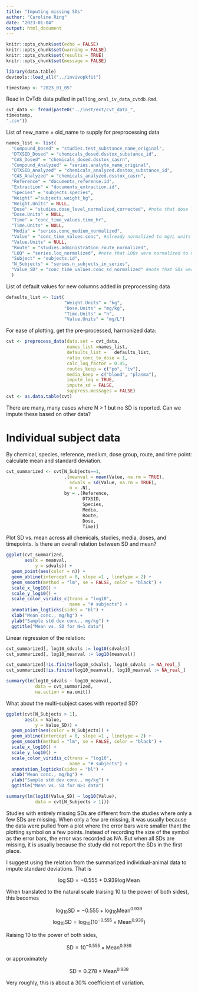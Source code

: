 ```yaml
---
title: "Imputing missing SDs"
author: "Caroline Ring"
date: "2023-01-04"
output: html_document
---
```



```r
knitr::opts_chunk$set(echo = FALSE)
knitr::opts_chunk$set(warning = FALSE)
knitr::opts_chunk$set(results = TRUE)
knitr::opts_chunk$set(message = FALSE)
```

```r
library(data.table)
devtools::load_all("../invivopkfit")
```

```r
timestamp <- "2023_01_05"
```

Read in CvTdb data pulled in `pulling_oral_iv_data_cvtdb.Rmd`.

```r
cvt_data <- fread(paste0("../inst/ext/cvt_data_",
timestamp,
".csv"))
```
List of new_name = old_name to supply for preprocessing data

```r
names_list <- list(
  "Compound_Dosed" = "studies.test_substance_name_original",
  "DTXSID_Dosed" = "chemicals_dosed.dsstox_substance_id",
  "CAS_Dosed" = "chemicals_dosed.dsstox_casrn",
  "Compound_Analyzed" = "series.analyte_name_original",
  "DTXSID_Analyzed" = "chemicals_analyzed.dsstox_substance_id",
  "CAS_Analyzed" = "chemicals_analyzed.dsstox_casrn",
  "Reference" = "documents_reference.id",
  "Extraction" = "documents_extraction.id",
  "Species" = "subjects.species",
  "Weight" ="subjects.weight_kg",
  "Weight.Units" = NULL,
  "Dose" = "studies.dose_level_normalized_corrected", #note that dose levels were corrected in pulling_oral_iv_data_cvtdb.Rmd
  "Dose.Units" = NULL,
  "Time" = "conc_time_values.time_hr",
  "Time.Units" = NULL,
  "Media" = "series.conc_medium_normalized",
  "Value" = "conc_time_values.conc", #already normalized to mg/L units in CvTdb
  "Value.Units" = NULL,
  "Route" = "studies.administration_route_normalized",
  "LOQ" = "series.loq_normalized", #note that LOQs were normalized to mg/L units in pulling_oral_iv_data_cvtdb.Rmd
  "Subject" = "subjects.id",
  "N_Subjects" = "series.n_subjects_in_series",
  "Value_SD" = "conc_time_values.conc_sd_normalized" #note that SDs were normalized to mg/L units in pulling_oral_iv_data_cvtdb.Rmd
  )
```

List of default values for new columns added in preprocessing data

```r
defaults_list <- list(
                      "Weight.Units" = "kg",
                      "Dose.Units" = "mg/kg",
                      "Time.Units" = "h",
                      "Value.Units" = "mg/L")
```

For ease of plotting, get the pre-processed, harmonized data:

```r
cvt <- preprocess_data(data.set = cvt_data,
                       names_list =names_list,
                       defaults_list =   defaults_list,
                       ratio_conc_to_dose = 1,
                       calc_loq_factor = 0.45,
                       routes_keep = c("po", "iv"),
                       media_keep = c("blood", "plasma"),
                       impute_loq = TRUE,
                       impute_sd = FALSE,
                       suppress.messages = FALSE)
cvt <- as.data.table(cvt)
```

There are many, many cases where N > 1 but no SD is reported. Can we impute these based on other data?

# Individual subject data

By chemical, species, reference, medium, dose group, route, and time point: calculate mean and standard deviation.

```r

cvt_summarized <- cvt[N_Subjects==1,
                      .(meanval = mean(Value, na.rm = TRUE),
                        sdvals = sd(Value, na.rm = TRUE),
                        n = .N),
                      by = .(Reference,
                             DTXSID,
                             Species,
                             Media,
                             Route,
                             Dose,
                             Time)]
```

Plot SD vs. mean across all chemicals, studies, media, doses, and timepoints. Is there an overall relation between SD and mean?

```r

ggplot(cvt_summarized,
       aes(x = meanval,
           y = sdvals)) +
  geom_point(aes(color = n)) +
  geom_abline(intercept = 0, slope =1 , linetype = 2) +
  geom_smooth(method = "lm", se = FALSE, color = "black") +
  scale_x_log10() +
  scale_y_log10() +
  scale_color_viridis_c(trans = "log10",
                        name = "# subjects") +
  annotation_logticks(sides = "bl") +
  xlab("Mean conc., mg/kg") +
  ylab("Sample std dev conc., mg/kg") +
  ggtitle("Mean vs. SD for N=1 data") 
```

Linear regression of the relation:

```r
cvt_summarized[, log10_sdvals := log10(sdvals)]
cvt_summarized[, log10_meanval := log10(meanval)]

cvt_summarized[!is.finite(log10_sdvals), log10_sdvals := NA_real_]
cvt_summarized[!is.finite(log10_meanval), log10_meanval := NA_real_]

summary(lm(log10_sdvals ~ log10_meanval,
           data = cvt_summarized,
           na.action = na.omit))
```



What about the multi-subject cases with reported SD?

```r
ggplot(cvt[N_Subjects > 1],
       aes(x = Value,
           y = Value_SD)) +
  geom_point(aes(color = N_Subjects)) +
  geom_abline(intercept = 0, slope =1 , linetype = 2) +
  geom_smooth(method = "lm", se = FALSE, color = "black") +
  scale_x_log10() +
  scale_y_log10() +
  scale_color_viridis_c(trans = "log10",
                        name = "# subjects") +
  annotation_logticks(sides = "bl") +
  xlab("Mean conc., mg/kg") +
  ylab("Sample std dev conc., mg/kg") +
  ggtitle("Mean vs. SD for N>1 data") 
```

```r

summary(lm(log10(Value_SD) ~ log10(Value),
           data = cvt[N_Subjects > 1]))
```

Studies with entirely missing SDs are different from the studies where only a few SDs are missing. When only a few are missing, it was usually because the data were pulled from a plot where the error bars were smaller thant the plotting symbol on a few points. Instead of recording the size of the symbol as the error bars, the error was recorded as NA. But when all SDs are missing, it is usually because the study did not report the SDs in the first place. 


I suggest using the relation from the summarized individual-animal data to impute standard deviations. That is

$$ \log \textrm{SD} = -0.555 + 0.939 \log \textrm{Mean} $$

When translated to the natural scale (raising 10 to the power of both sides), this becomes

$$ \log_{10} \textrm{SD} = -0.555 + \log_{10} \textrm{Mean}^{0.939} $$
$$ \log_{10} \textrm{SD} = \log_{10}{ \left( 10^{-0.555} \times \textrm{Mean}^{0.939} \right)}  $$

Raising 10 to the power of both sides,

$$ \textrm{SD} = 10^{-0.555} \times \textrm{Mean}^{0.939} $$

or approximately

$$ \textrm{SD} = 0.278 \times \textrm{Mean}^{0.939} $$

Very roughly, this is about a 30% coefficient of variation.

